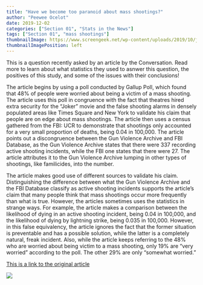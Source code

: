 ```yaml
---
title: "Have we become too paranoid about mass shootings?"
author: "Peewee Ocelot"
date: 2019-12-02
categories: ["Section 01", "Stats in the News"]
tags: ["Section 01", "mass shootings"]
thumbnailImage: https://www.screengeek.net/wp-content/uploads/2019/10/joker-movie.jpg
thumbnailImagePosition: left
---
```


This is a question recently asked by an article by the Conversation. Read more to learn about what statistics they used to asnwer this question, the positives of this study, and some of the issues with their conclusions! 

<!--more-->

The article begins by using a poll conducted by Gallup Poll, which found that 48% of people were worried about being a victim of a mass shooting. The article uses this poll in congruence with the fact that theatres hired extra security for the “Joker” movie and the false shooting alarms in densely populated areas like Times Square and New York to validate his claim that people are on edge about mass shootings. The article then uses a census gathered from the FBI: UCR to demonstrate that shootings only accounted for a very small proportion of deaths, being 0.04 in 100,000. The article points out a discongruence between the Gun Violence Archive and FBI Database, as the Gun Violence Archive states that there were 337 recording active shooting incidents, while the FBI one states that there were 27. The article attributes it to the Gun Violence Archive lumping in other types of shootings, like familicides, into the number. 

The article makes good use of different sources to validate his claim. Distinguishing the difference between what the Gun Violence Archive and the FBI Database classify as active shooting incidents supports the article’s claim that many people think that mass shootings occur more frequently than what is true. However, the articles sometimes uses the statistics in strange ways. For example, the article makes a comparison between the likelihood of dying in an active shooting incident, being 0.04 in 100,000, and the likelihood of dying by lightning strike, being 0.035 in 100,000. However, in this false equivalency, the article ignores the fact that the former situation is preventable and has a possible solution, while the latter is a completely natural, freak incident. Also, while the article keeps referring to the 48% who are worried about being victim to a mass shooting, only 19% are “very worried” according to the poll. The other 29% are only “somewhat worried.”

[This is a link to the original article](www.theconversation.com/have-we-become-too-paranoid-about-mass-shootings-125364)

![](https://www.screengeek.net/wp-content/uploads/2019/10/joker-movie.jpg)